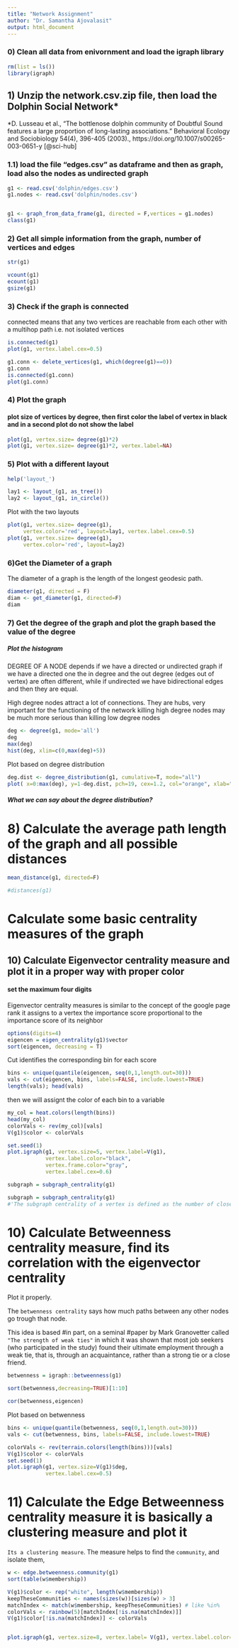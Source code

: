 ---
title: "Network Assignment"
author: "Dr. Samantha Ajovalasit"
output: html_document
---
### 0) Clean all data from enivornment and load the igraph library

```{r}
rm(list = ls())
library(igraph)
```

## 1) Unzip the network.csv.zip file, then load the Dolphin Social Network*

*D. Lusseau et al., "The bottlenose dolphin community of Doubtful Sound features a large proportion of long-lasting associations."  Behavioral Ecology and Sociobiology 54(4), 396-405 (2003)., https://doi.org/10.1007/s00265-003-0651-y [@sci-hub]

### 1.1) load the file "edges.csv" as dataframe and then as graph, load also the nodes as undirected graph

```{r}
g1 <- read.csv('dolphin/edges.csv')
g1.nodes <- read.csv('dolphin/nodes.csv')


g1 <- graph_from_data_frame(g1, directed = F,vertices = g1.nodes)
class(g1)
```



###   2) Get all simple information from the graph, number of vertices and edges
```{r eval=F}
str(g1)
```
```{r}
vcount(g1)
ecount(g1)
gsize(g1)
```

###   3) Check if the graph is connected

connected means that any two vertices are reachable from each other with a 
multihop path i.e. not isolated vertices
```{r}
is.connected(g1)
plot(g1, vertex.label.cex=0.5)
```

```{r}
g1.conn <- delete_vertices(g1, which(degree(g1)==0))
g1.conn
is.connected(g1.conn)
plot(g1.conn)
```


###   4) Plot the graph
####  plot size of vertices by degree, then first color the label of vertex in black and in a second plot do not show the label


```{r}
plot(g1, vertex.size= degree(g1)*2)
plot(g1, vertex.size= degree(g1)*2, vertex.label=NA)

```

###   5) Plot with a different layout
```{r}
help('layout_')

lay1 <- layout_(g1, as_tree())
lay2 <- layout_(g1, in_circle())
```
Plot with the two layouts
```{r}
plot(g1, vertex.size= degree(g1),
     vertex.color='red', layout=lay1, vertex.label.cex=0.5)
plot(g1, vertex.size= degree(g1),
     vertex.color='red', layout=lay2)
```


###  6)Get the Diameter of a graph
The diameter of a graph is the length of the longest geodesic path. 

```{r}
diameter(g1, directed = F)
diam <- get_diameter(g1, directed=F)
diam
```

### 7) Get the degree of the graph and plot the graph based the value of the degree
##### Plot the histogram

DEGREE OF A NODE depends if we have a directed or undirected graph if we have a directed one the in degree and the out degree (edges out of vertex) are often different, while if undirected we have bidirectional edges and then they are equal.

High degree nodes attract a lot of connections. They are hubs, very important for the functioning of the network killing high degree nodes may be much more serious than killing low degree nodes
```{r}
deg <- degree(g1, mode='all')
deg
max(deg)
hist(deg, xlim=c(0,max(deg)+5)) 
```

Plot based on degree distribution

```{r}
deg.dist <- degree_distribution(g1, cumulative=T, mode="all")
plot( x=0:max(deg), y=1-deg.dist, pch=19, cex=1.2, col="orange", xlab="Degree", ylab="Cumulative Frequency")
```
##### What we can say about the degree distribution?

#    8) Calculate the average path length of the graph and all possible distances

```{r}
mean_distance(g1, directed=F)

#distances(g1)
```


# Calculate some basic centrality measures of the graph


##    10) Calculate Eigenvector centrality measure and plot it in a proper way with proper color
#### set the maximum four digits

Eigenvector centrality measures is similar to the concept of the google page rank it assigns to a vertex the importance score proportional to the importance score of its neighbor

```{r}
options(digits=4)
eigencen = eigen_centrality(g1)$vector
sort(eigencen, decreasing = T)
```

Cut identifies the corresponding bin for each score
```{r}
bins <- unique(quantile(eigencen, seq(0,1,length.out=30)))
vals <- cut(eigencen, bins, labels=FALSE, include.lowest=TRUE)
length(vals); head(vals)
```
then we will assignt the color of each bin to a variable

```{r}
my_col = heat.colors(length(bins))
head(my_col)
colorVals <- rev(my_col)[vals]
V(g1)$color <- colorVals
```


```{r}
set.seed(1)
plot.igraph(g1, vertex.size=5, vertex.label=V(g1),
            vertex.label.color="black",
            vertex.frame.color="gray",
            vertex.label.cex=0.6)

subgraph = subgraph_centrality(g1)
```
```{r}
subgraph = subgraph_centrality(g1)
#'The subgraph centrality of a vertex is defined as the number of closed loops originating at the vertex, where longer loops are exponentially downweighted.

```


#    10) Calculate Betweenness centrality measure, find its correlation with the eigenvector centrality
Plot it properly.

The `betwenness centrality` says how much paths between any other nodes go trough that node.

This idea is based #in part, on a seminal #paper by Mark Granovetter called `"The strength of weak ties"` in which
it was shown that most job seekers (who participated in the study) found their ultimate employment through a weak tie, that is, through an acquaintance, rather than a strong tie or a close friend.

```{r}
betwenness = igraph::betweenness(g1)

sort(betwenness,decreasing=TRUE)[1:10]

cor(betwenness,eigencen)

```

Plot based on betwenness

```{r}
bins <- unique(quantile(betwenness, seq(0,1,length.out=30)))
vals <- cut(betwenness, bins, labels=FALSE, include.lowest=TRUE)

colorVals <- rev(terrain.colors(length(bins)))[vals]
V(g1)$color <- colorVals
set.seed(1)
plot.igraph(g1, vertex.size=V(g1)$deg,
            vertex.label.cex=0.5)
```



#    11) Calculate the Edge Betweenness centrality measure it is basically a clustering measure and plot it

`Its a clustering measure`. The measure helps to find the `community`, and isolate them,

```{r}
w <- edge.betweenness.community(g1)
sort(table(w$membership))

V(g1)$color <- rep("white", length(w$membership))
keepTheseCommunities <- names(sizes(w))[sizes(w) > 3]
matchIndex <- match(w$membership, keepTheseCommunities) # like %in%
colorVals <- rainbow(5)[matchIndex[!is.na(matchIndex)]]
V(g1)$color[!is.na(matchIndex)] <- colorVals


plot.igraph(g1, vertex.size=8, vertex.label= V(g1), vertex.label.color='black', vertex.cex=0.6)
```


